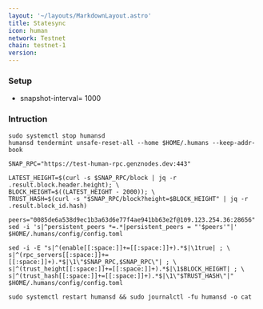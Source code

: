 ```yaml
---
layout: '~/layouts/MarkdownLayout.astro'
title: Statesync
icon: human
network: Testnet
chain: testnet-1
version: 
---
```

### Setup

- snapshot-interval= 1000

### Intruction

```
sudo systemctl stop humansd
humansd tendermint unsafe-reset-all --home $HOME/.humans --keep-addr-book

SNAP_RPC="https://test-human-rpc.genznodes.dev:443"

LATEST_HEIGHT=$(curl -s $SNAP_RPC/block | jq -r .result.block.header.height); \
BLOCK_HEIGHT=$((LATEST_HEIGHT - 2000)); \
TRUST_HASH=$(curl -s "$SNAP_RPC/block?height=$BLOCK_HEIGHT" | jq -r .result.block_id.hash)

peers="0085de6a538d9ec1b3a63d6e77f4ae941bb63e2f@109.123.254.36:28656"
sed -i 's|^persistent_peers *=.*|persistent_peers = "'$peers'"|' $HOME/.humans/config/config.toml

sed -i -E "s|^(enable[[:space:]]+=[[:space:]]+).*$|\1true| ; \
s|^(rpc_servers[[:space:]]+=[[:space:]]+).*$|\1\"$SNAP_RPC,$SNAP_RPC\"| ; \
s|^(trust_height[[:space:]]+=[[:space:]]+).*$|\1$BLOCK_HEIGHT| ; \
s|^(trust_hash[[:space:]]+=[[:space:]]+).*$|\1\"$TRUST_HASH\"|" $HOME/.humans/config/config.toml

sudo systemctl restart humansd && sudo journalctl -fu humansd -o cat
```